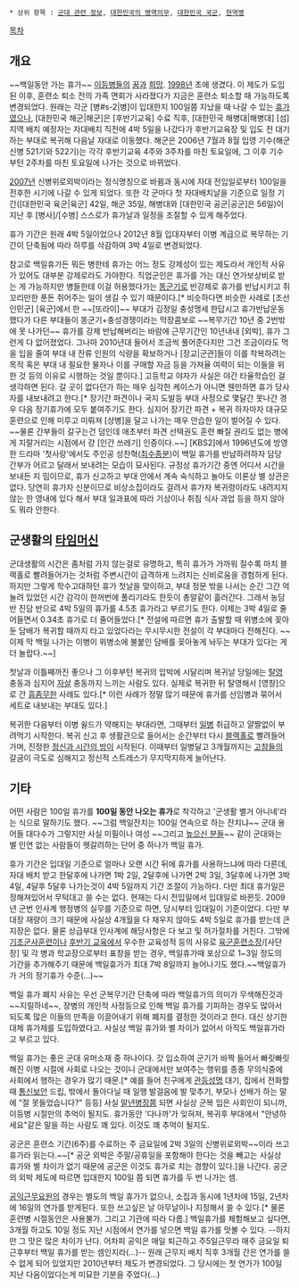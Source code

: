  * 상위 항목 : [[군대 관련 정보]], [[대한민국의 병역의무]], [[대한민국 국군]], [[현역병]]

[[목차]]
== 개요 ==
~~백일동안 가는 휴가~~
[[이등병]]들의 [[꿈]]과 [[희망]]. [[1998년]] 초에 생겼다. 이 제도가 도입된 이후, 훈련소 퇴소 전의 가족 면회가 사라졌다가 지금은 훈련소 퇴소할 때 가능하도록 변경되었다.
원래는 각군 [병#s-2|병]이 입대한지 100일쯤 지났을 때 나갈 수 있는 [[휴가]]였으나, [대한민국 해군|해군]은 [후반기교육] 수료 직후, [대한민국 해병대|해병대] [섬] 지역 배치 예정자는 자대배치 직전에 4박 5일을 나갔다가 후반기교육장 및 입도 전 대기하는 부대로 복귀해 다음날 자대로 이동했다. 해군은 2006년 7월과 8월 입영 기수(해군신병 521기와 522기)는 각각 후반기교육 4주와 3주차를 마친 토요일에, 그 이후 기수부턴 2주차를 마친 토요일에 나가는 것으로 바뀌었다.

[[2007년]] 신병위로외박이라는 정식명칭으로 바뀜과 동시에 자대 전입일로부터 100일을 전후한 시기에 나갈 수 있게 되었다. 또한 각 군마다 첫 자대배치날을 기준으로 일정 기간([대한민국 육군|육군] 42일, 해군 35일, 해병대와 [대한민국 공군|공군]은 56일)이 지난 후 [병사]/[수병] 스스로가 휴가날과 일정을 조절할 수 있게 해주었다.

휴가 기간은 원래 4박 5일이었으나 2012년 8월 입대자부터 이병 계급으로 복무하는 기간이 단축됨에 따라 하루를 삭감하여 3박 4일로 변경되었다.

참고로 백일휴가든 뭐든 병한테 휴가는 어느 정도 강제성이 있는 제도라서 개인적 사유가 있어도 대부분 강제로라도 가야한다. 직업군인은 휴가를 가는 대신 연가보상비로 받는 게 가능하지만 병들한테 이걸 허용했다가는 [[똥군기]]로 반강제로 휴가를 반납시키고 쥐꼬리만한 푼돈 쥐어주는 일이 생길 수 있기 때문이다.[* 비슷하다면 비슷한 사례로 [조선인민군] [육군]에서 한 ~~[또라이]~~ 부대가 김정일 충성맹세 한답시고 휴가반납운동 했다가 다른 부대들이 똥군기+충성경쟁이라는 막장콤보로 ~~복무기간 10년 중 2번밖에 못 나가던~~ 휴가를 강제 반납해버리는 바람에 근무기간인 10년내내 [외박], 휴가 그런게 다 없어졌었다. 그나마 2010년대 들어서 조금씩 풀어준다지만 그건 조금이라도 먹을 입을 줄여 부대 내 잔류 인원의 식량을 확보하거나 [장교|군관]들이 이를 착복하려는 목적 혹은 부대 내 필요한 물자나 이를 구매할 자금 등을 가져율 여력이 되는 이들을 위한 것 등의 이유로 시행하는 것일 뿐이다.] 고등학교 야자가 사실은 야간 타율학습인 걸 생각하면 된다. 갈 곳이 없다던가 하는 매우 심각한 케이스가 아니면 웬만하면 휴가 당사자를 내보내려고 한다.[* 장기간 파견이나 국지 도발등 부대 사정으로 몇달간 못나간 경우 다음 정기휴가에 모두 붙여주기도 한다. 심지어 장기간 파견 + 복귀 하자마자 대규모 훈련으로 인해 미루고 미뤄져 [상병]을 달고 나가는 매우 안습한 일이 벌어질 수 있다. ~~물론 간부들이 갈구는건 덤인데 애초부터 파견 선택권도 훈련 빠질 권리도 없는 병에게 지랄거리는 시점에서 걍 [인간 쓰레기] 인증이다.~~] [KBS2]에서 1996년도에 방영한 드라마 '첫사랑'에서도 주인공 성찬혁([[최수종]]분)이 백일 휴가를 반납하려하자 담당 간부가 어르고 달래서 보내려는 모습이 묘사된다. 규정상 휴가기간 중엔 어디서 시간을 보내든 지 밈이므로, 휴가 신고하고 부대 안에서 계속 숙식하고 놀아도 이론상 별 상관은 없다. 당연히 휴가자 신분이므로 비상소집이라도 걸려서 휴가자 복귀령이라도 내려지지 않는 한 영내에 있다 해서 부대 일과표에 따라 기상이나 취침 식사 과업 등을 하지 않아도 뭐라 안한다.

== 군생활의 [[타임머신]] ==
군대생활의 시간은 좀처럼 가지 않는걸로 유명하고, 특히 휴가가 가까워 질수록 마치 블랙홀로 빨려들어가는 것처럼 주변시간이 급격하게 느려지는 신비로움을 경험하게 된다. 하지만 그렇게 학수고대하던 휴가 첫날을 맞이하고, 부대 정문 밖을 나서는 순간 그간 억눌려 있었던 시간 감각이 한꺼번에 풀리기라도 한듯이 총알같이 흘러간다. 그래서 농담 반 진담 반으로 4박 5일의 휴가를 4.5초 휴가라고 부르기도 한다. 이제는 3박 4일로 줄어들면서 0.34초 휴가로 더 줄어들었다.[* 전설에 따르면 휴가 출발할 때 위병소에 꽂아둔 담배가 복귀할 때까지 타고 있었다라는 무시무시한 전설이 각 부대마다 전해진다. ~~이제 막 백일 나가는 이병이 위병소에 불붙인 담배를 꽂아놓게 놔두는 부대가 있다는 게 더 놀랍다.~~]

첫날과 이틀째까진 좋으나 그 이후부턴 복귀의 압박에 시달리며 복귀날 당일에는 [[탈영]] 충동과 심지어 [[자살]] 충동까지 느끼는 사람도 있다. 실제로 복귀한 뒤 탈영해서 [영창]으로 간 [[흠좀무]]한 사례도 있다.[* 이런 사례가 정말 많기 때문에 휴가를 선임병과 묶어서 세트로 내보내는 부대도 있다.] 

복귀한 다음부터 이병 쉴드가 약해지는 부대라면, 그때부터 [[일병]] 취급하고 얄짤없이 부려먹기 시작한다. 복귀 신고 후 생활관으로 들어서는 순간부터 다시 [[블랙홀]]로 빨려들어가며, 진정한 [[정신과 시간의 방]]이 시작된다. 이때부터 일병달고 3개월까지는 [[고참]]들의 갈굼이 극도로 심해지고 정신적 스트레스가 무지막지하게 늘어난다.

== 기타 ==
어떤 사람은 100일 휴가를 '''100일 동안 나오는 휴가'''로 착각하고 '군생활 별거 아니네'라는 식으로 말하기도 했다. ~~그럼 백일잔치는 100일 연속으로 하는 잔치냐~~ 군대 용어들 대다수가 그렇지만 사실 미필이나 여성 ~~그리고 [[높으신 분들]]~~ 같이 군대와는 별 인연 없는 사람들이 헷갈려하는 단어 중 하나가 백일 휴가.

휴가 기간은 입대일 기준으로 얼마나 오랜 시간 뒤에 휴가를 사용하느냐에 따라 다른데, 자대 배치 받고 한달후에 나가면 1박 2일, 2달후에 나가면 2박 3일, 3달후에 나가면 3박 4일, 4달후 5달후 나가는것이 4박 5일까지 기간 조절이 가능하다. 다만 최대 휴가일은 정해져있어서 무턱대고 쓸 수는 없다. 현재는 다시 전입일에서 입대일로 바뀐듯. 2009년 군번 인사계 행정병의 실무를 기준으로 하면, 당시부터 입대일이 기준이었다. 다만 부대장 재량이 크기 때문에 사실상 4개월을 다 채우지 않아도 4박 5일로 휴가를 받는데 큰 지장은 없다. 물론 상급부대 인사계에 해당사항은 다 보고 및 허가절차를 거친다. 그밖에 [[기초군사훈련]]이나 [[후반기 교육]]에서 우수한 교육성적 등의 사유로 [[육군훈련소]]장/[사단장] 및 각 병과 학교장으로부터 표창을 받는 경우, 백일휴가때 포상으로 1~3일 정도의 기간을 추가해주기 때문에 백일휴가가 최대 7박 8일까지 늘어나기도 했다.~~백일휴가가 거의 정기휴가 수준(...)~~  

백일 휴가 폐지 사유는 우선 군복무기간 단축에 따라 백일휴가의 의미가 무색해진것과 ~~지릴하네~~, 장병의 개인적 사정등으로 인해 백일 휴가를 기피하는 경우도 많아서 되도록 많은 이들의 만족을 이끌어내기 위해 폐지를 결정한 것이라고 한다. 대신 상기한 대체 휴가제를 도입하였다고. 사실상 백일 휴가와 별 차이가 없어서 아직도 백일휴가라고 부르고 있다.

백일 휴가는 좋은 군대 유머소재 중 하나이다. 갓 입소하여 군기가 바짝 들어서 빠릿빠릿해진 이병 시절에 사회로 나오는 것이니 군대에서만 보여주는 행위를 종종 무의식중에 사회에서 행하는 경우가 많기 때문.[* 예를 들어 친구에게 [[관등성명]] 대기, 집에서 전화할때 [[통신보안]] 드립, 밖에서 돌아다닐 때 일행 발걸음에 발 맞추기, 부모나 선배가 하는 말에 "잘 못들었습니다?" 등등] 사실 [[말년병장]]쯤 되면 사실상 군복 입은 사회인이 되니까, 이등병 시절만의 추억이 될지도.
휴가동안 '다나까'가 잊혀져, 복귀후 부대에서 "안녕하세요"같은 말을 하는 사람도 꽤 있다. 이것도 꽤 추억이 될지도.

공군은 훈련소 기간(6주)를 수료하는 주 금요일에 2박 3일의 신병위로외박~~이라 쓰고 휴가라 읽는다.~~[* 공군 외박은 주말/공휴일을 포함해야 한다는 것을 빼고는 사실상 휴가와 별 차이가 없기 때문에 공군은 이것도 휴가로 치는 경향이 있다.]을 나간다. 공군의 외박 제도에 따르면 입대한지 100일 쯤 되면 휴가를 두 번 나가는 셈.

[[공익근무요원]]의 경우는 별도의 백일 휴가가 없으나, 소집과 동시에 1년차에 15일, 2년차에 16일의 연가를 받게된다. 또한 쓰고싶은 날 아무날이나 지정해서 쓸 수 있다.[* 물론 훈련병 시절동안은 사용불가. 그리고 기관에 따라 다름.] 백일휴가를 체험해보고 싶다면, 3개월 하고도 10일 정도 지난 시점에서 연가를 넣으면 백일 휴가를 맛볼 수 있다. --하지만 그 맛은 많은 차이가 난다. 어차피 공익은 매일 퇴근하고 주5일근무라 매주 금요일 퇴근후부터 백일 휴가를 받는 셈인지라(...)-- 
원래 근무지 배치 직후 3개월 간은 연가를 쓸 수 없게 되어 있었지만 2010년부터 제도가 변경되었다. 그 당시에는 첫 연가가 100일 지난 다음이었다는게 미묘한 기분을 주었다(...)
